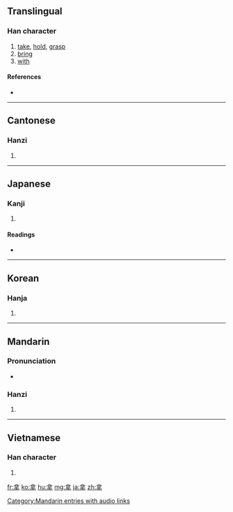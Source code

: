 {{also|拏}}
==Translingual==

===Han character===
{{Han char|rn=64|rad=手|as=06|sn=10|four=8050<sub>2</sub>|canj=人口手 (ORQ)}}

# [[take]], [[hold]], [[grasp]]
# [[bring]]
# [[with]]

====References====
* {{Han ref|kx=0429.010|dkj=12015|dj=0777.190|hdz=31864.030|uh=62FF|ud=25343|bh=AEB3|bd=44723}}

----

==Cantonese==

===Hanzi===
{{yue-hanzi|jyut=|y=na4}}

# {{defn|Cantonese|sort=手06}}

----

==Japanese==

===Kanji===
{{ja-kanji|grade=|rs=手06}}

# {{defn|Japanese}}

====Readings====
* {{ja-readings|on=[[だ]] (da), [[な]] (na)|kun=[[ひく]] (hiku)}}

----

==Korean==

===Hanja===
{{ko-hanja|hangeul=나|eumhun=|rv=na|mr=na|y=na}}

# {{defn|Korean|sort=手06}}

----

==Mandarin==

===Pronunciation===
* {{audio|zh-ná.ogg|audio}}

===Hanzi===
{{cmn-hanzi|pin=[[ná]] ([[na2]]), [[qì]] ([[qi4]])|wg=na<sup>2</sup>, ch'i<sup>4</sup>}}

# {{defn|Mandarin|sort=手06}}

[[Category:Mandarin entries with audio links]]

----

==Vietnamese==

===Han character===
{{vi-hantu|[[nã]], [[nạ]], [[nả]], [[nà]]|rs=手06}}

# {{defn|Vietnamese|sort=手06}}

[[fr:拿]]
[[ko:拿]]
[[hu:拿]]
[[mg:拿]]
[[ja:拿]]
[[zh:拿]]